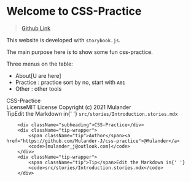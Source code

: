
<Meta title="About/Introduction" />

<style>{`
  .subheading {
    --mediumdark: '#999999';
    font-weight: 900;
    font-size: 13px;
    color: #999;
    letter-spacing: 6px;
    line-height: 24px;
    text-transform: uppercase;
    margin-bottom: 12px;
    margin-top: 40px;
  }
  .tip {
    display: inline-block;
    border-radius: 1em;
    font-size: 11px;
    line-height: 12px;
    font-weight: 700;
    background: #E7FDD8;
    color: #66BF3C;
    padding: 4px 12px;
    margin-right: 10px;
    vertical-align: top;
  }

  .tip-wrapper {
    font-size: 13px;
    line-height: 20px;
    margin-top: 40px;
    margin-bottom: 40px;
  }

  .tip-wrapper code {
    font-size: 12px;
    display: inline-block;
  }


`}</style>

# Welcome to CSS-Practice
> [Github Link](https://github.com/Mulander-J/css-practice)

This website is developed with `storybook.js`.

The main purpose here is to show some fun css-practice.

Three menus on the table:
- About[U are here]
- Practice : practice sort by no, start with `A01`
- Other : other tools

<div className="subheading">CSS-Practice</div>
<div className="tip-wrapper">
  <span className="tip">License</span>MIT License Copyright (c) 2021 Mulander
</div>
<div className="tip-wrapper">
  <span className="tip">Tip</span>Edit the Markdown in{' '}
  <code>src/stories/Introduction.stories.mdx</code>
</div>

        <div className="subheading">CSS-Practice</div>
        <div className="tip-wrapper">
            <span className="tip">Author</span><a href="https://github.com/Mulander-J/css-practice">@Mulander</a>
            <code>[mulander_j@outlook.com]</code>
        </div>
        <div className="tip-wrapper">
            <span className="tip">Tip</span>Edit the Markdown in{' '}
            <code>src/stories/Introduction.stories.mdx</code>
        </div>
